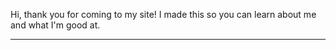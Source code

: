 <AuthorBanner />

Hi, thank you for coming to my site! I made this so you can learn about me and what I'm good at. 

---

<FeedSearch />
<Tags />
<FeedItems />

